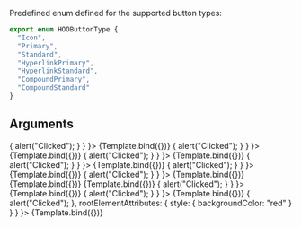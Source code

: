 
<Meta title="Atoms/Buttons/HOOButton" component={HOOButton} />

Predefined enum defined for the supported button types:
```ts
export enum HOOButtonType {
  "Icon",
  "Primary",
  "Standard",
  "HyperlinkPrimary",
  "HyperlinkStandard",
  "CompoundPrimary",
  "CompoundStandard"
}
```

## Arguments

<ArgsTable of={HOOButton} />


<Canvas>
  <Story
    name="Primary"
    args={
      { type: HOOButtonType.Primary, label: 'Button', onClick: () => { alert("Clicked"); } }
    }>
    {Template.bind({})}
  </Story>
</Canvas>

<Canvas>
  <Story
    name="Primary: Left Icon"
    args={
      { type: HOOButtonType.Primary, label: 'Button', iconName: "hoo-icon-arrow-left", onClick: () => { alert("Clicked"); } }
    }>
    {Template.bind({})}
  </Story>
</Canvas>

<Canvas>
  <Story
    name="Primary: Right Icon"
    args={
      { type: HOOButtonType.Primary, label: 'Button', iconRight: "hoo-icon-arrow-right", onClick: () => { alert("Clicked"); } }
    }>
    {Template.bind({})}
  </Story>
</Canvas>

<Canvas>
  <Story
    name="Primary: Disabled"
    args={
      { type: HOOButtonType.Primary, disabled: true, label: 'Button', onClick: () => { alert("Clicked"); } }
    }>
    {Template.bind({})}
  </Story>
</Canvas>

<Canvas>
  <Story
    name="Standard"
    args={
      { type: HOOButtonType.Standard, label: 'Button', onClick: () => { alert("Clicked"); } }
    }>
    {Template.bind({})}
  </Story>
</Canvas>

<Canvas>
  <Story
    name="Icon"
    args={
      { type: HOOButtonType.Icon, iconName: "hoo-icon-smile", onClick: () => { alert("Clicked"); } }
    }>
    {Template.bind({})}
  </Story>
</Canvas>

<Canvas>
  <Story
    name="Primary: Hyperlink"
    args={
      { type: HOOButtonType.HyperlinkPrimary, label: 'Button', href: "https://google.com" }
    }>
    {Template.bind({})}
  </Story>
</Canvas>

<Canvas>
  <Story
    name="Standard: Hyperlink"
    args={
      { type: HOOButtonType.HyperlinkStandard, label: 'Button', href: "https://google.com" }
    }>
    {Template.bind({})}
  </Story>
</Canvas>

<Canvas>
  <Story
    name="Primary: Compound"
    args={
      { type: HOOButtonType.CompoundPrimary, label: 'Button', description: "Compound button description", onClick: () => { alert("Clicked"); } }
    }>
    {Template.bind({})}
  </Story>
</Canvas>

<Canvas>
  <Story
    name="Standard: Compound"
    args={
      { type: HOOButtonType.CompoundStandard, label: 'Button', description: "Compound button description", onClick: () => { alert("Clicked"); } }
    }>
    {Template.bind({})}
  </Story>
</Canvas>

<Canvas>
  <Story
    name="Extending"
    args={
      { type: HOOButtonType.Standard, label: 'Button', onClick: () => { alert("Clicked"); }, rootElementAttributes: { style: { backgroundColor: "red" } } }
    }>
    {Template.bind({})}
  </Story>
</Canvas>
